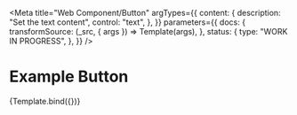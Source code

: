 

<Meta
  title="Web Component/Button"
  argTypes={{
    content: {
      description: "Set the text content",
      control: "text",
    },
  }}
  parameters={{
    docs: {
      transformSource: (_src, { args }) => Template(args),
    },
    status: {
      type: "WORK IN PROGRESS",
    },
  }}
/>

# Example Button

<Canvas>
  <Story name="Button" args={{ content: "Press me!" }}>
    {Template.bind({})}
  </Story>
</Canvas>

<ArgsTable story="Button" />

